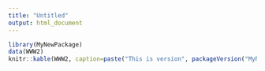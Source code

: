 ```yaml
---
title: "Untitled"
output: html_document
---
```


```r
library(MyNewPackage)
data(WWW2)
knitr::kable(WWW2, caption=paste("This is version", packageVersion("MyNewPackage")))
```
